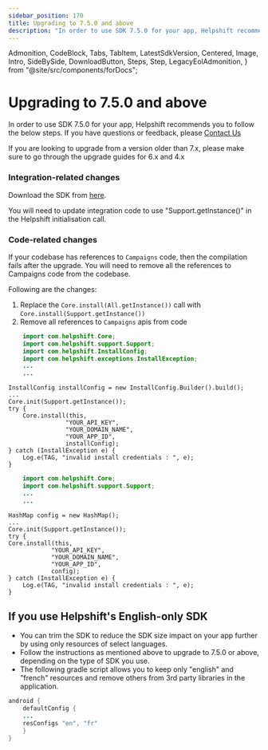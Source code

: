 ```yaml
---
sidebar_position: 170
title: Upgrading to 7.5.0 and above
description: "In order to use SDK 7.5.0 for your app, Helpshift recommends you to follow the below steps. If you have questions or feedback, please Contact Us"
---
```


  Admonition,
  CodeBlock,
  Tabs,
  TabItem,
  LatestSdkVersion,
  Centered,
  Image,
  Intro,
  SideBySide,
  DownloadButton,
  Steps,
  Step,
  LegacyEolAdmonition,
} from "@site/src/components/forDocs";

<LegacyEolAdmonition />

# Upgrading to 7.5.0 and above

<Intro>

In order to use SDK 7.5.0 for your app, Helpshift recommends you to follow the below steps. If you have questions or feedback, please <a href="https://support.helpshift.com/kb/contact/" target="_blank">Contact Us</a>

</Intro>

<Admonition type="danger" title="Important">

If you are looking to upgrade from a version older than 7.x, please make sure to go through the upgrade guides for 6.x and 4.x

</Admonition>

### Integration-related changes

Download the SDK from [here](/android/getting-started#download-sdk).

You will need to update integration code to use "Support.getInstance()" in the Helpshift initialisation call.

### Code-related changes

If your codebase has references to `Campaigns` code, then the compilation fails after the upgrade. You will need to remove all the references to Campaigns code from the codebase.

Following are the changes:

1. Replace the `Core.install(All.getInstance())` call with `Core.install(Support.getInstance())`
2. Remove all references to `Campaigns` apis from code

<Tabs>

<TabItem value="Using InstallConfig" label="Using InstallConfig">

```java
	import com.helpshift.Core;
	import com.helpshift.support.Support;
	import com.helpshift.InstallConfig;
	import com.helpshift.exceptions.InstallException;
	...
	...
```

    InstallConfig installConfig = new InstallConfig.Builder().build();
    ...
    Core.init(Support.getInstance());
    try {
    	Core.install(this,
    				"YOUR_API_KEY",
    				"YOUR_DOMAIN_NAME",
    				"YOUR_APP_ID",
    				installConfig);
    } catch (InstallException e) {
    	Log.e(TAG, "invalid install credentials : ", e);
    }

</TabItem>
<TabItem value="Using Map" label="Using Map">

```java
	import com.helpshift.Core;
	import com.helpshift.support.Support;
	...
	...
```

    HashMap config = new HashMap();
    ...
    Core.init(Support.getInstance());
    try {
    Core.install(this,
    			"YOUR_API_KEY",
    			"YOUR_DOMAIN_NAME",
    			"YOUR_APP_ID",
    			config);
    } catch (InstallException e) {
    	Log.e(TAG, "invalid install credentials : ", e);
    }

</TabItem>

</Tabs>

## If you use Helpshift's English-only SDK

- You can trim the SDK to reduce the SDK size impact on your app further by using only resources of select languages.
- Follow the instructions as mentioned above to upgrade to 7.5.0 or above, depending on the type of SDK you use.
- The following gradle script allows you to keep only "english" and "french" resources and remove others from 3rd party libraries in the application.

```java
android {
	defaultConfig {
    ...
    resConfigs "en", "fr"
    }
}
```
